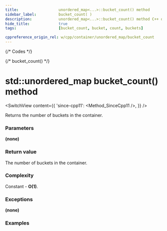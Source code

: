 ```yaml
---
title:					unordered_map<...>::bucket_count() method
sidebar_label:			bucket_count( )
description:			unordered_map<...>::bucket_count() method C++ documentation
hide_title:				true
tags:					[bucket_count, bucket, count, buckets]

cppreference_origin_rel: w/cpp/container/unordered_map/bucket_count
---
```



{/* Codes */}

{/* bucket_count() */}

# std::unordered_map bucket_count() method

<SwitchView content={{
    'since-cpp11': <Method_SinceCpp11 />,
    }} />

Returns the number of buckets in the container.

### Parameters

**(none)**

### Return value

The number of buckets in the container.

### Complexity

Constant - **O(1)**.

### Exceptions

**(none)**

### Examples

<ImproveSection />
